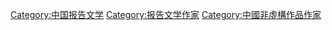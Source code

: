 [[Category:中国报告文学|Category:中国报告文学]]
[[Category:报告文学作家|Category:报告文学作家]]
[[Category:中國非虛構作品作家|Category:中國非虛構作品作家]]